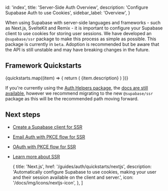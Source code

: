 
  id: 'index',
  title: 'Server-Side Auth Overview',
  description: 'Configure Supabase Auth to use Cookies',
  sidebar_label: 'Overview',
}

When using Supabase with server-side languages and frameworks - such as Next.js, SvelteKit and Remix - it is important to configure your Supabase client to use cookies for storing user sessions. We have developed an `@supabase/ssr` package to make this process as simple as possible. This package is currently in `beta`. Adoption is recommended but be aware that the API is still unstable and may have breaking changes in the future.

## Framework Quickstarts

<div className="grid lg:grid-cols-12 gap-6 not-prose">
  {quickstarts.map((item) => {
    return (
      <Link href={`${item.href}`} key={item.title} passHref className={'col-span-4'}>
        <GlassPanel title={item.title} span="col-span-6" background={false} icon={item.icon}>
          {item.description}
        </GlassPanel>
      </Link>
    )
  })}
</div>

<Admonition type="note">

If you're currently using the [Auth Helpers package](https://github.com/supabase/auth-helpers), the [docs are still available](/docs/guides/auth/auth-helpers), however we recommend migrating to the new `@supabase/ssr` package as this will be the recommended path moving forward.

</Admonition>

## Next steps

- [Create a Supabase client for SSR](/docs/guides/auth/server-side/creating-a-client)
- [Email Auth with PKCE flow for SSR](/docs/guides/auth/server-side/email-based-auth-with-pkce-flow-for-ssr)
- [OAuth with PKCE flow for SSR](/docs/guides/auth/server-side/oauth-with-pkce-flow-for-ssr)
- [Learn more about SSR](/docs/guides/auth/server-side-rendering)

  {
    title: 'Next.js',
    href: '/guides/auth/quickstarts/nextjs',
    description:
      'Automatically configure Supabase to use cookies, making your user and their session available on the client and server.',
    icon: '/docs/img/icons/nextjs-icon',
  },
]


